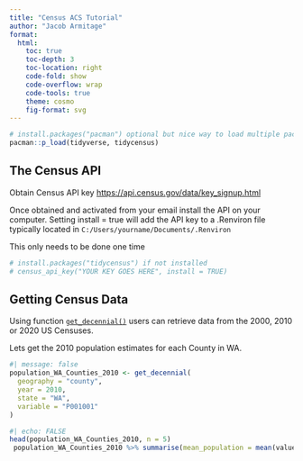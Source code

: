 ```yaml
---
title: "Census ACS Tutorial"
author: "Jacob Armitage"
format:
  html:
    toc: true
    toc-depth: 3
    toc-location: right
    code-fold: show
    code-overflow: wrap
    code-tools: true
    theme: cosmo
    fig-format: svg
---
```


```r
# install.packages("pacman") optional but nice way to load multiple packages
pacman::p_load(tidyverse, tidycensus)

```

## The Census API

Obtain Census API key <https://api.census.gov/data/key_signup.html>

Once obtained and activated from your email install the API on your computer. Setting install = true will add the API key to a .Renviron file typically located in `C:/Users/yourname/Documents/.Renviron`

This only needs to be done one time

```r
# install.packages("tidycensus") if not installed
# census_api_key("YOUR KEY GOES HERE", install = TRUE)
```

## Getting Census Data

Using function [`get_decennial()`](https://walker-data.com/tidycensus/reference/get_decennial.html) users can retrieve data from the 2000, 2010 or 2020 US Censuses.

Lets get the 2010 population estimates for each County in WA.

```r
#| message: false
population_WA_Counties_2010 <- get_decennial(
  geography = "county",
  year = 2010,
  state = "WA",
  variable = "P001001"
)

```

```r
#| echo: FALSE
head(population_WA_Counties_2010, n = 5)
 population_WA_Counties_2010 %>% summarise(mean_population = mean(value))

```
